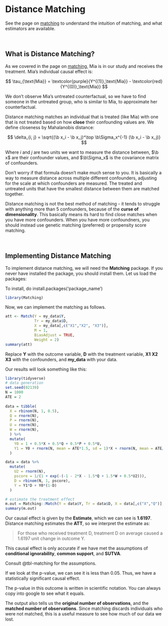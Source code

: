 # Distance Matching {.unnumbered}

See the page on [matching](matching.qmd) to understand the intuition of matching, and what estimators are available.

<br />

## What is Distance Matching?

As we covered in the page on [matching](matching.qmd), Mia is in our study and receives the treatment. Mia's individual causal effect is:

$$
\tau_{\text{Mia}} = \textcolor{purple}{Y^{(1)}_\text{Mia}} - \textcolor{red}{Y^{(0)}_\text{Mia}}
$$

We don't observe Mia's untreated counterfactual, so we have to find someone in the untreated group, who is similar to Mia, to approximate her counterfactual.

Distance matching matches an individual that is treated (like Mia) with one that is not treated based on how **close** their confounding values are. We define closeness by Mahalanobis distance:

$$
\delta_{i, j} = \sqrt{(\b x_i - \b x_j)^\top \b\Sigma_x^{-1} (\b x_i - \b x_j)}
$$

::: aside
Where $i$ and $j$ are two units we want to measure the distance between, $\b x$ are their confounder values, and $\b\Sigma_x$ is the covariance matrix of confounders.
:::

Don't worry if that formula doesn't make much sense to you. It is basically a way to measure distance across multiple different confounders, adjusting for the scale at which confounders are measured. The treated and untreated units that have the smallest distance between them are matched together.

Distance matching is not the best method of matching - it tends to struggle with anything more than 5 confounders, because of the **curse of dimensionality**. This basically means its hard to find close matches when you have more confounders. When you have more confoundners, you should instead use genetic matching (preferred) or propensity score matching.

<br />

## Implementing Distance Matching

To implement distance matching, we will need the **Matching** package. If you never have installed the package, you should install them. Let us load the packages:

::: aside
To install, do install.packages('package_name')
:::

```r
library(Matching)
```

Now, we can implement the matching as follows.

```r
att <- Match(Y = my_data$Y,
             Tr = my_data$D,
             X = my_data[,c("X1","X2", "X3")],
             M = 1,
             BiasAdjust = TRUE,
             Weight = 2)
summary(att)
```

::: aside
Replace **Y** with the outcome variable, **D** with the treatment variable, **X1** **X2** **X3** with the confounders, and **my_data** with your data.
:::

Our results will look something like this:

```r
library(tidyverse)
# data generation
set.seed(02139)
N = 1000
ATE = 2
  
data = tibble(
  X = rbinom(N, 1, 0.5),
  Q = rnorm(N),
  P = rnorm(N),
  U = rnorm(N), 
  W = rnorm(N),
  ) %>%
  mutate(
    Y0 = 1 + 0.5*X + 0.5*Q + 0.5*P + 0.5*U,
    Y1 = Y0 + rnorm(N, mean = ATE*1.5, sd = 1)*X + rnorm(N, mean = ATE/2)*(1-X)
  )

data = data %>%
  mutate(
    U2 = rnorm(N),
    pscore = 1/(1 + exp(-(-1 - 2*X - 1.5*Q + 1.5*W + 0.5*U2))),
    D = rbinom(N, 1, pscore),
    Y = Y1*D + Y0*(1-D)
  )

# estimate the treatment effect
m.out = Matching::Match(Y = data$Y, Tr = data$D, X = data[,c("X","Q")], M=1, BiasAdjust = TRUE, Weight = 2)
summary(m.out)
```

Our causal effect is given by the **Estimate**, which we can see is **1.6197**. Distance matching estimates the **ATT**, so we interpret the estimate as:

> For those who received treatment D, treatment D on average caused a 1.6197 unit change in outcome Y.

This causal effect is only accurate if we have met the assumptions of **conditional ignorability**, **common support**, and **SUTVA**.

::: aside
Consult @tbl-matching for the assumptions.
:::

If we look at the p-value, we can see it is less than 0.05. Thus, we have a statistically significant causal effect.

::: aside
The p-value in this outcome is written in scientific notation. You can always copy into google to see what it equals.
:::

The output also tells us the **original number of observations**, and the **matched number of observations**. Since matching discards individuals who were not matched, this is a useful measure to see how much of our data we lost.
